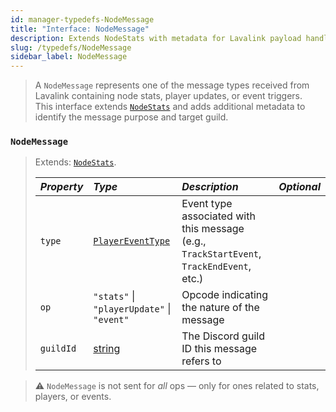 ```yaml
---
id: manager-typedefs-NodeMessage
title: "Interface: NodeMessage"
description: Extends NodeStats with metadata for Lavalink payload handling.
slug: /typedefs/NodeMessage
sidebar_label: NodeMessage
---
```


> A `NodeMessage` represents one of the message types received from Lavalink containing node stats, player updates, or event triggers.  
> This interface extends [`NodeStats`](./NodeStats.mdx) and adds additional metadata to identify the message purpose and target guild.

### `NodeMessage`

> Extends: [`NodeStats`](./NodeStats.mdx).
> 
> | <i className="fa-solid fa-hashtag"/> Property | <i className="fa-solid fa-font"/> Type                                                                                                  | <i className="fa-solid fa-list"/> Description                                                             | <i className="fa-solid fa-flask"/> Optional  |
> |:----------------------------------------------|:----------------------------------------------------------------------------------------------------------------------------------------|:----------------------------------------------------------------------------------------------------------|:--------------------------------------------:|
> | `type`                                        | [`PlayerEventType`](./PlayerEvents/BaseEvent.mdx)                                                                                           | Event type associated with this message (e.g., `TrackStartEvent`, `TrackEndEvent`, etc.)                  | <i className="fa-solid fa-xmark"/>           |
> | `op`                                          | `"stats"` \| `"playerUpdate"` \| `"event"`                                                                                               | Opcode indicating the nature of the message                                                               | <i className="fa-solid fa-xmark"/>           |
> | `guildId`                                     | [string](https://developer.mozilla.org/en-US/docs/Web/JavaScript/Reference/Global_Objects/String)                                       | The Discord guild ID this message refers to                                                               | <i className="fa-solid fa-xmark"/>           |

> ⚠️ `NodeMessage` is not sent for *all* ops — only for ones related to stats, players, or events.

